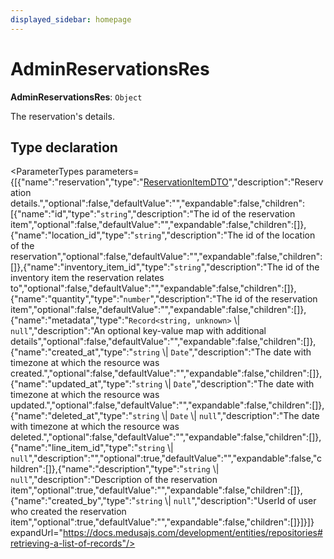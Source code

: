 ```yaml
---
displayed_sidebar: homepage
---
```



# AdminReservationsRes

 **AdminReservationsRes**: `Object`

The reservation's details.

## Type declaration

<ParameterTypes parameters={[{"name":"reservation","type":"[ReservationItemDTO](medusa.ReservationItemDTO.mdx)","description":"Reservation details.","optional":false,"defaultValue":"","expandable":false,"children":[{"name":"id","type":"`string`","description":"The id of the reservation item","optional":false,"defaultValue":"","expandable":false,"children":[]},{"name":"location_id","type":"`string`","description":"The id of the location of the reservation","optional":false,"defaultValue":"","expandable":false,"children":[]},{"name":"inventory_item_id","type":"`string`","description":"The id of the inventory item the reservation relates to","optional":false,"defaultValue":"","expandable":false,"children":[]},{"name":"quantity","type":"`number`","description":"The id of the reservation item","optional":false,"defaultValue":"","expandable":false,"children":[]},{"name":"metadata","type":"`Record<string, unknown>` \\| `null`","description":"An optional key-value map with additional details","optional":false,"defaultValue":"","expandable":false,"children":[]},{"name":"created_at","type":"`string` \\| `Date`","description":"The date with timezone at which the resource was created.","optional":false,"defaultValue":"","expandable":false,"children":[]},{"name":"updated_at","type":"`string` \\| `Date`","description":"The date with timezone at which the resource was updated.","optional":false,"defaultValue":"","expandable":false,"children":[]},{"name":"deleted_at","type":"`string` \\| `Date` \\| `null`","description":"The date with timezone at which the resource was deleted.","optional":false,"defaultValue":"","expandable":false,"children":[]},{"name":"line_item_id","type":"`string` \\| `null`","description":"","optional":true,"defaultValue":"","expandable":false,"children":[]},{"name":"description","type":"`string` \\| `null`","description":"Description of the reservation item","optional":true,"defaultValue":"","expandable":false,"children":[]},{"name":"created_by","type":"`string` \\| `null`","description":"UserId of user who created the reservation item","optional":true,"defaultValue":"","expandable":false,"children":[]}]}]} expandUrl="https://docs.medusajs.com/development/entities/repositories#retrieving-a-list-of-records"/>
